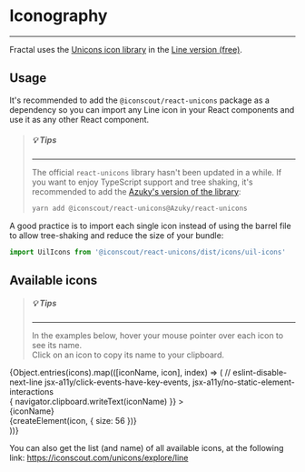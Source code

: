 
<Meta title="Atoms/Iconography" />

# Iconography

---

Fractal uses the [Unicons icon library](https://iconscout.com/unicons) in the
[Line version (free)](https://iconscout.com/unicons/explore/line).

## Usage

It's recommended to add the `@iconscout/react-unicons` package as a dependency
so you can import any Line icon in your React components and use it as any other
React component.

> ##### 💡 Tips
>
> ---
>
> The official `react-unicons` library hasn't been updated in a while.
> If you want to enjoy TypeScript support and tree shaking, it's recommended to
> add the
> [Azuky's version of the library](https://github.com/Azuky/react-unicons):
>
> ```bash
> yarn add @iconscout/react-unicons@Azuky/react-unicons
> ```

A good practice is to import each single icon instead of using the barrel file
to allow tree-shaking and reduce the size of your bundle:

```jsx
import UilIcons from '@iconscout/react-unicons/dist/icons/uil-icons'
```

## Available icons

> ##### 💡 Tips
>
> ---
>
> In the examples below, hover your mouse pointer over each icon to see its
> name.  
> Click on an icon to copy its name to your clipboard.

<div className="icons">
  {Object.entries(icons).map(([iconName, icon], index) => (
    // eslint-disable-next-line jsx-a11y/click-events-have-key-events, jsx-a11y/no-static-element-interactions
    <div
      key={index}
      className="icon"
      title={iconName}
      onClick={() => {
        navigator.clipboard.writeText(iconName)
      }}
    >
      <div className="icon-name">{iconName}</div>
      {createElement(icon, { size: 56 })}
    </div>
  ))}
</div>

You can also get the list (and name) of all available icons, at the following
link: https://iconscout.com/unicons/explore/line

